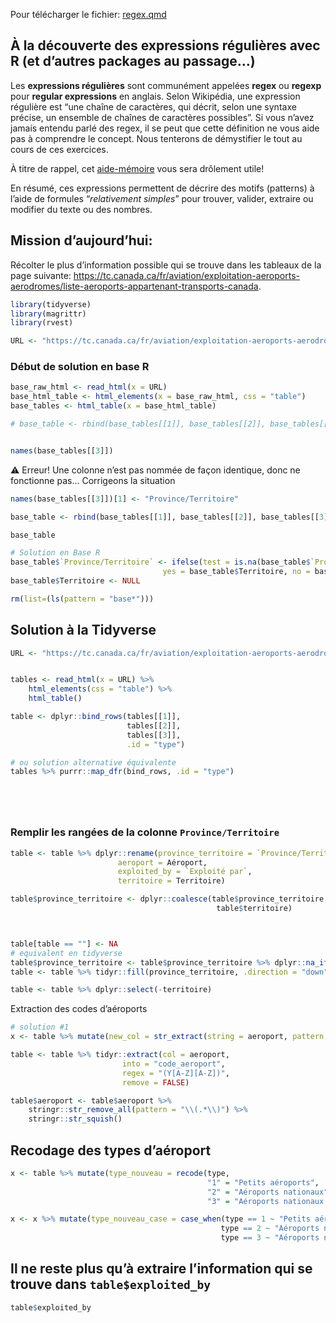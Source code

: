 ::: callout-important
Pour télécharger le fichier: [regex.qmd](/assets/fichier/_regex.qmd)
:::

## À la découverte des expressions régulières avec R (et d'autres packages au passage...)

Les **expressions régulières** sont communément appelées **regex** ou
**regexp** pour **regular expressions** en anglais. Selon Wikipédia, une
expression régulière est "une chaîne de caractères, qui décrit, selon une
syntaxe précise, un ensemble de chaînes de caractères possibles". Si vous
n'avez jamais entendu parlé des regex, il se peut que cette définition ne vous
aide pas à comprendre le concept. Nous tenterons de démystifier le tout au
cours de ces exercices.

À titre de rappel, cet
[aide-mémoire](https://raw.githubusercontent.com/rstudio/cheatsheets/main/translations/french/regex_fr.pdf)
vous sera drôlement utile!

En résumé, ces expressions permettent de décrire des motifs (patterns) à l'aide
de formules "*relativement simples*" pour trouver, valider, extraire ou
modifier du texte ou des nombres.

## Mission d'aujourd'hui:

Récolter le plus d'information possible qui se trouve dans les tableaux de la
page suivante:
<https://tc.canada.ca/fr/aviation/exploitation-aeroports-aerodromes/liste-aeroports-appartenant-transports-canada>.

```r
library(tidyverse)
library(magrittr)
library(rvest)

```

```r
URL <- "https://tc.canada.ca/fr/aviation/exploitation-aeroports-aerodromes/liste-aeroports-appartenant-transports-canada"
```

### Début de solution en base R

```r
base_raw_html <- read_html(x = URL)
base_html_table <- html_elements(x = base_raw_html, css = "table")
base_tables <- html_table(x = base_html_table)

# base_table <- rbind(base_tables[[1]], base_tables[[2]], base_tables[[3]])


names(base_tables[[3]])
```

⚠️ Erreur! Une colonne n'est pas nommée de façon identique, donc ne fonctionne
pas... Corrigeons la situation

```r

names(base_tables[[3]])[1] <- "Province/Territoire"

base_table <- rbind(base_tables[[1]], base_tables[[2]], base_tables[[3]])

base_table

# Solution en Base R
base_table$`Province/Territoire` <- ifelse(test = is.na(base_table$`Province/Territoire`),
                                  yes = base_table$Territoire, no = base_table$`Province/Territoire`)
base_table$Territoire <- NULL

rm(list=(ls(pattern = "base*")))
```

## Solution à la Tidyverse

```r

URL <- "https://tc.canada.ca/fr/aviation/exploitation-aeroports-aerodromes/liste-aeroports-appartenant-transports-canada"


tables <- read_html(x = URL) %>%
    html_elements(css = "table") %>%
    html_table()

table <- dplyr::bind_rows(tables[[1]],
                          tables[[2]],
                          tables[[3]],
                          .id = "type")

# ou solution alternative équivalente
tables %>% purrr::map_dfr(bind_rows, .id = "type")






```

### Remplir les rangées de la colonne `Province/Territoire`

```r


table <- table %>% dplyr::rename(province_territoire = `Province/Territoire`,
                        aeroport = Aéroport,
                        exploited_by = `Exploité par`,
                        territoire = Territoire)

table$province_territoire <- dplyr::coalesce(table$province_territoire, 
                                              table$territoire)



table[table == ""] <- NA
# equivalent en tidyverse
table$province_territoire <- table$province_territoire %>% dplyr::na_if(y = "")
table <- table %>% tidyr::fill(province_territoire, .direction = "down")
```

```r

table <- table %>% dplyr::select(-territoire)

```

Extraction des codes d'aéroports

```r

# solution #1
x <- table %>% mutate(new_col = str_extract(string = aeroport, pattern = "[A-Z]{3}"))

table <- table %>% tidyr::extract(col = aeroport,
                         into = "code_aeroport",
                         regex = "(Y[A-Z][A-Z])", 
                         remove = FALSE)

table$aeroport <- table$aeroport %>%
    stringr::str_remove_all(pattern = "\\(.*\\)") %>%
    stringr::str_squish()


```

## Recodage des types d'aéroport

```r

x <- table %>% mutate(type_nouveau = recode(type,
                                            "1" = "Petits aéroports",
                                            "2" = "Aéroports nationaux", 
                                            "3" = "Aéroports nationaux exploités par des administrations territoriales"))

x <- x %>% mutate(type_nouveau_case = case_when(type == 1 ~ "Petits aéroports", 
                                               type == 2 ~ "Aéroports nationaux",
                                               type == 3 ~ "Aéroports nationaux exploités par des administrations territoriales"))

```

## Il ne reste plus qu'à extraire l'information qui se trouve dans `table$exploited_by`

```r
table$exploited_by
```
